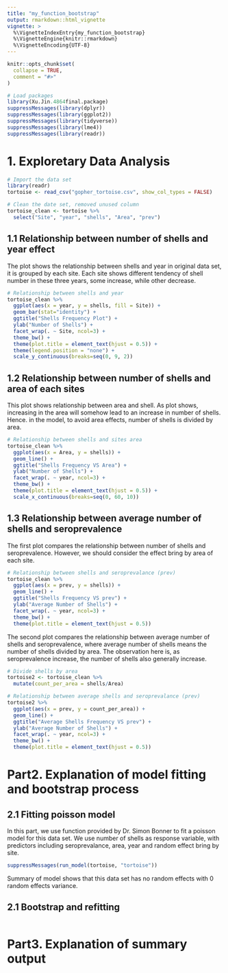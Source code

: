 ```yaml
---
title: "my_function_bootstrap"
output: rmarkdown::html_vignette
vignette: >
  %\VignetteIndexEntry{my_function_bootstrap}
  %\VignetteEngine{knitr::rmarkdown}
  %\VignetteEncoding{UTF-8}
---
```


```r
knitr::opts_chunk$set(
  collapse = TRUE,
  comment = "#>"
)
```

```r
# Load packages
library(Xu.Jin.4864final.package)
suppressMessages(library(dplyr))
suppressMessages(library(ggplot2))
suppressMessages(library(tidyverse))
suppressMessages(library(lme4))
suppressMessages(library(readr))
```

# 1. Exploretary Data Analysis

```r
# Import the data set
library(readr)
tortoise <- read_csv("gopher_tortoise.csv", show_col_types = FALSE)

# Clean the date set, removed unused column
tortoise_clean <- tortoise %>%
  select("Site", "year", "shells", "Area", "prev")
```

## 1.1 Relationship between number of shells and year effect

The plot shows the relationship between shells and year in original data set, it is grouped by each site. Each site shows different tendency of shell number in these three years, some increase, while other decrease.
```r
# Relationship between shells and year
tortoise_clean %>%
  ggplot(aes(x = year, y = shells, fill = Site)) +
  geom_bar(stat="identity") + 
  ggtitle("Shells Frequency Plot") +
  ylab("Number of Shells") +
  facet_wrap(. ~ Site, ncol=3) +
  theme_bw() + 
  theme(plot.title = element_text(hjust = 0.5)) + 
  theme(legend.position = "none") +
  scale_y_continuous(breaks=seq(0, 9, 2))
```

\newpages

## 1.2 Relationship between number of shells and area of each sites

This plot shows relationship between area and shell. As plot shows, increasing in the area will somehow lead to an increase in number of shells. Hence. in the model, to avoid area effects, number of shells is divided by area.

```r
# Relationship between shells and sites area
tortoise_clean %>%
  ggplot(aes(x = Area, y = shells)) +
  geom_line() + 
  ggtitle("Shells Frequency VS Area") +
  ylab("Number of Shells") +
  facet_wrap(. ~ year, ncol=3) +
  theme_bw() + 
  theme(plot.title = element_text(hjust = 0.5)) + 
  scale_x_continuous(breaks=seq(0, 60, 10))
```

\newpages

## 1.3 Relationship between average number of shells and seroprevalence

The first plot compares the relationship between number of shells and seroprevalence. However, we should consider the effect bring by area of each site.

```r
# Relationship between shells and seroprevalance (prev)
tortoise_clean %>%
  ggplot(aes(x = prev, y = shells)) +
  geom_line() + 
  ggtitle("Shells Frequency VS prev") +
  ylab("Average Number of Shells") +
  facet_wrap(. ~ year, ncol=3) +
  theme_bw() + 
  theme(plot.title = element_text(hjust = 0.5))
```

The second plot compares the relationship between average number of shells and seroprevalence, where average number of shells means the number of shells divided by area. The observation here is, as seroprevalence increase, the number of shells also generally increase.

```r
# Divide shells by area
tortoise2 <- tortoise_clean %>%
  mutate(count_per_area = shells/Area)
```

```r
# Relationship between average shells and seroprevalance (prev)
tortoise2 %>%
  ggplot(aes(x = prev, y = count_per_area)) +
  geom_line() + 
  ggtitle("Average Shells Frequency VS prev") +
  ylab("Average Number of Shells") +
  facet_wrap(. ~ year, ncol=3) +
  theme_bw() + 
  theme(plot.title = element_text(hjust = 0.5))
```

# Part2. Explanation of model fitting and bootstrap process

## 2.1 Fitting poisson model
In this part, we use function provided by Dr. Simon Bonner to fit a poisson model for this data set. We use number of shells as response variable, with predictors including seroprevalance, area, year and random effect bring by site.
```r
suppressMessages(run_model(tortoise, "tortoise"))
```

Summary of model shows that this data set has no random effects with 0 random effects variance.

## 2.1 Bootstrap and refitting 
```r

```


# Part3. Explanation of summary output
```r

```

